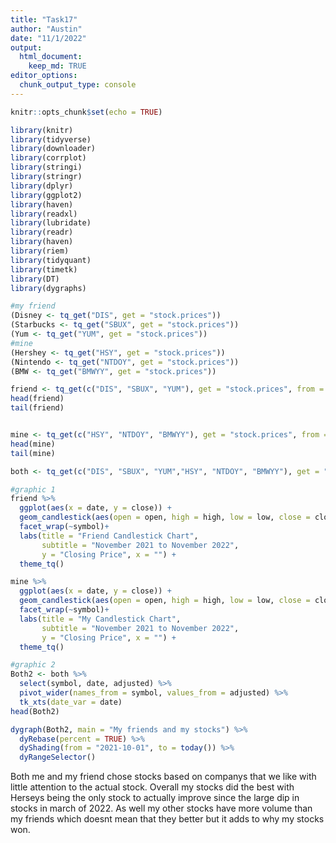 ```yaml
---
title: "Task17"
author: "Austin"
date: "11/1/2022"
output: 
  html_document:
    keep_md: TRUE
editor_options: 
  chunk_output_type: console
---
```


```r
knitr::opts_chunk$set(echo = TRUE)
```

```r
library(knitr)
library(tidyverse)
library(downloader)
library(corrplot)
library(stringi)
library(stringr)
library(dplyr)
library(ggplot2)
library(haven)
library(readxl)
library(lubridate)
library(readr) 
library(haven)
library(riem)
library(tidyquant)
library(timetk)
library(DT) 
library(dygraphs)

```

```r
#my friend
(Disney <- tq_get("DIS", get = "stock.prices"))
(Starbucks <- tq_get("SBUX", get = "stock.prices"))
(Yum <- tq_get("YUM", get = "stock.prices"))
#mine
(Hershey <- tq_get("HSY", get = "stock.prices"))
(Nintendo <- tq_get("NTDOY", get = "stock.prices"))
(BMW <- tq_get("BMWYY", get = "stock.prices"))
```

```r

friend <- tq_get(c("DIS", "SBUX", "YUM"), get = "stock.prices", from = "2021-10-02", to = today())
head(friend)                   
tail(friend)


mine <- tq_get(c("HSY", "NTDOY", "BMWYY"), get = "stock.prices", from = "2021-10-01", to = today())
head(mine)
tail(mine)

both <- tq_get(c("DIS", "SBUX", "YUM","HSY", "NTDOY", "BMWYY"), get = "stock.prices", from = "2021-10-01", to = today())

```

```r
#graphic 1
friend %>%
  ggplot(aes(x = date, y = close)) +
  geom_candlestick(aes(open = open, high = high, low = low, close = close)) +
  facet_wrap(~symbol)+
  labs(title = "Friend Candlestick Chart",
       subtitle = "November 2021 to November 2022",
       y = "Closing Price", x = "") + 
  theme_tq()

mine %>%
  ggplot(aes(x = date, y = close)) +
  geom_candlestick(aes(open = open, high = high, low = low, close = close)) +
  facet_wrap(~symbol)+
  labs(title = "My Candlestick Chart",
       subtitle = "November 2021 to November 2022",
       y = "Closing Price", x = "") + 
  theme_tq()

#graphic 2
Both2 <- both %>%
  select(symbol, date, adjusted) %>%
  pivot_wider(names_from = symbol, values_from = adjusted) %>%
  tk_xts(date_var = date)
head(Both2)

dygraph(Both2, main = "My friends and my stocks") %>%
  dyRebase(percent = TRUE) %>%
  dyShading(from = "2021-10-01", to = today()) %>%
  dyRangeSelector()
```
Both me and my friend chose stocks based on companys that we like with little attention to the actual stock. Overall my stocks did the best with Herseys being the only stock to actually improve since the large dip in stocks in march of 2022. As well my other stocks have more volume than my friends which doesnt mean that they better but it adds to why my stocks won.

